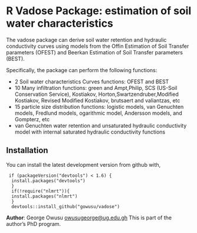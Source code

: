# R Vadose Package: estimation of soil water characteristics

The vadose package can derive soil water retention  and hydraulic conductivity curves using 
models from the Offin Estimation of Soil Transfer parameters (OFEST) and Beerkan Estimation of Soil Transfer parameters (BEST). 

Specifically, the package can perform the following functions:

+   2 Soil water characteristics Curves functions: OFEST and BEST
+   10 Many infiltration functions: green and Ampt,Philip, SCS (US-Soil Conservation Service), Kostiakov, Horton,Swartzendruber,Modified Kostiakov, Revised Modified Kostiakov, brutsaert and valiantzas, etc
+   15 particle size distribution functions: logistic models, van Genuchten models, Fredlund models, ogarithmic model, Andersson models, and Gompterz, etc
+   van Genuchten water retention and unsaturated hydraulic conductivity model with internal saturated hydraulic conductivity functions 

## Installation
You can install the latest development version from github with,
 <pre><code> if (packageVersion("devtools") < 1.6) {
  install.packages("devtools")
  }
  if(!require("nlmrt")){
  install.packages("nlmrt")
  }
  devtools::install_github("gowusu/vadose")
</code></pre>


**Author**: George Owusu <owusugeorge@ug.edu.gh> This is part of the author's PhD program.
